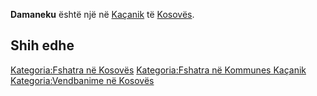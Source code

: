 {{Fshat në 
 | Emri                = Damaneku
 | EmriAlt                = 
 | NAME_SHORT_FORM=      
 | NAME_GENERIC=      
 | NAME_SORT_NAME_RO=      DAMANEKU
 | FULL_NAME_RO = Damaneku
 | FULL_NAME_ND_RO=Damaneku
 | SORT_NAME_RG=DAMANEKU
 | FULL_NAME_RG=Damaneku
 | FULL_NAME_ND_RG=Damaneku
 | SRP_NAME_SHORT_FORM=      
 | SRP_NAME_GENERIC=      
 | SRP_NAME_SORT_NAME_RO=      
 | SRP_FULL_NAME_RO = 
 | SRP_FULL_NAME_ND_RO=
 | SRP_SORT_NAME_RG=
 | SRP_FULL_NAME_RG=
 | SRP_FULL_NAME_ND_RG=
 | Emri (Rasa dhanore) = 
 | Figura              = 
 | Shteti              = Kosovo
 | Komuna              = Kaçanik
 | Kodi postar         = 
 | Sipërfaqja          = 

 | Popullsia           = 

 | Regj. i popullsisë  = 
 | Dend. e popullsisë  = 
 | Faqja zyrtare       = 
 <!--- Koordinatat ----> 
 | Gjerësia            = 42.614444
 | Gjatësia            = 20.853333
 | Lartësia            = 
}}
'''Damaneku''' është një [[]] në [[Kaçanik]] të [[Kosovës]].

<!-- == Gjeografia == -->
<!-- == Historia == -->
<!-- == Demografia == -->
== Shih edhe ==
{{Komuna Kaçanik}}
{{Kosovo-Administrata-Cung}}

[[Kategoria:Fshatra në Kosovës]]
[[Kategoria:Fshatra në Kommunes Kaçanik]]
[[Kategoria:Vendbanime në Kosovës]]